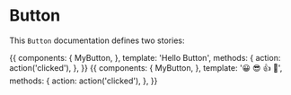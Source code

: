 
<Meta title="Button" component={MyButton} />

# Button

This `Button` documentation defines two stories:

<Story name="text">
  {{
    components: {
      MyButton,
    },
    template: '<my-button @click="action">Hello Button</my-button>',
    methods: {
      action: action('clicked'),
    },
  }}
</Story>

<Story name="emoji">
  {{
    components: {
      MyButton,
    },
    template: '<my-button @click="action">😀 😎 👍 💯</my-button>',
    methods: {
      action: action('clicked'),
    },
  }}
</Story>

